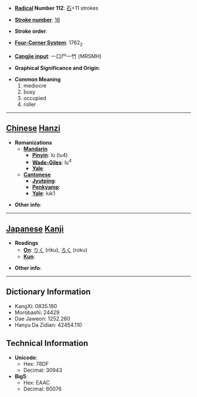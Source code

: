 * '''[[Wiktionary:Chinese radical index| Radical]] Number 112''': [[Wiktionary:Chinese radical index 石|石]]+11 strokes

* '''[[Wiktionary:Chinese total strokes index|Stroke number]]''': [[Wiktionary:Chinese total strokes index 16|16]]

* '''Stroke order''': 

* '''[[Wiktionary:Chinese four corner index|Four-Corner System]]''': 1762<sub>2</sub>

* '''[[Wiktionary:Chinese Cangjie index|Cangjie input]]''': 一口尸一竹 (MRSMH)

* '''Graphical Significance and Origin''': 

* '''Common Meaning'''
*#mediocre
*# busy
*# occupied
*# roller


----

== [[Chinese]] [[Hanzi]] ==

* '''Romanizations'''
** '''[[Mandarin]]'''
*** '''[[Pinyin]]''': lù (lu4)
*** '''[[Wade-Giles]]''': lu<sup>4</sup>
*** '''[[Yale]]''': 
** '''[[Cantonese]]'''
*** '''[[Jyutping]]''':
*** '''[[Penkyamp]]''': 
*** '''[[Yale]]''': luk1

* '''Other info''': 

----

== [[Japanese]] [[Kanji]] ==

* '''Readings'''
** '''[[On]]''': [[りく]] (riku), [[ろく]] (roku)
** '''[[Kun]]''': 

* '''Other info''':  

----

== Dictionary Information ==

* KangXi: 0835.180
* Morobashi: 24429
* Dae Jaweon: 1252.260
* Hanyu Da Zidian: 42454.110

== Technical Information ==

* '''Unicode''':
** Hex: 78DF
** Decimal: 30943
* '''Big5''':
** Hex: EAAC
** Decimal: 60076